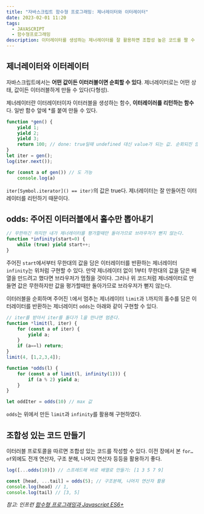 ```yaml
---
title: "자바스크립트 함수형 프로그래밍: 제너레이터와 이터레이터"
date: 2023-02-01 11:20
tags:
  - JAVASCRIPT
  - 함수형프로그래밍
description: 이터레이터를 생성하는 제너레이터를 잘 활용하면 조합성 높은 코드를 짤 수 있다.
---
```


## 제너레이터와 이터레이터

자바스크립트에서는 **어떤 값이든 이터러블이면 순회할 수 있다**. 제너레이터로는 어떤 상태, 값이든 이터러블하게 만들 수 있다(다형성).

제너레이터란 이터레이터이자 이터러블을 생성하는 함수, **이터레이러를 리턴하는 함수**다.
일반 함수 앞에 *를 붙여 만들 수 있다.

```js
function *gen() {
	yield 1;
	yield 2;
	yield 3;
	return 100; // done: true일때 undefined 대신 value가 되는 값. 순회되진 않는다.
}
let iter = gen();
log(iter.next());

for (const a of gen()) // 도 가능
    console.log(a)
```

`iter[Symbol.iterator]() == iter)`의 값은 true다. 제너레이터는 잘 만들어진 이터레이터를 리턴하기 때문이다.

## odds: 주어진 이터러블에서 홀수만 뽑아내기

```js
// 무한하긴 하지만 내가 제너레이터를 평가할때만 돌아가므로 브라우저가 뻗지 않는다.
function *infinity(start=0) {
	while (true) yield start++;
}
```

주어진 `start`에서부터 무한대의 값을 담은 이터레이터를 반환하는 제너레이터 `infinity`는 위처럼 구현할 수 있다.
만약 제너레이터 없이 1부터 무한대의 값을 담은 배열을 만드려고 했다면 브라우저가 멈췄을 것이다.
그러나 위 코드처럼 제너레이터로 만들면 값은 무한하지만 값을 평가할때만 돌아가므로 브라우저가 뻗지 않는다.

이터러블을 순회하며 주어진 `l`에서 멈추는 제너레이터 `limit`과 `l`까지의 홀수를 담은 이터레이터를 반환하는 제너레이터
`odds`는 아래와 같이 구현할 수 있다.

```js
// iter를 받아서 iter를 돌다가 l을 만나면 멈춘다.
function *limit(l, iter) {
	for (const a of iter) {
		yield a;
	}
	if (a==l) return;
}
limit(4, [1,2,3,4]);

function *odds(l) {
	for (const a of limit(l, infinity(1))) {
		if (a % 2) yield a;
	}
}

let oddIter = odds(10) // max 값
```

`odds`는 위에서 만든 `limit`과 `infinity`를 활용해 구현하였다.

## 조합성 있는 코드 만들기

이터러블 프로토콜을 따르면 조합성 있는 코드를 작성할 수 있다.
이전 장에서 본 `for…of`외에도 전개 연산자, 구조 분해, 나머지 연산자 등등을 활용하기 좋다.

```js
log([...odds(10)]) // 스프레드해 바로 배열로 만들기: [1 3 5 7 9]

const [head, ...tail] = odds(5); // 구조분해, 나머지 연산자 활용
console.log(head) // 1,
console.log(tail) // [3, 5]
```

*참고: 인프런 [함수형 프로그래밍과 Javascript ES6+](https://www.inflearn.com/course/functional-es6)*